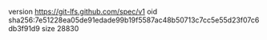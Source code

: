 version https://git-lfs.github.com/spec/v1
oid sha256:7e51228ea05de91edade99b19f5587ac48b50713c7cc5e55d23f07c6db3f91d9
size 28830
